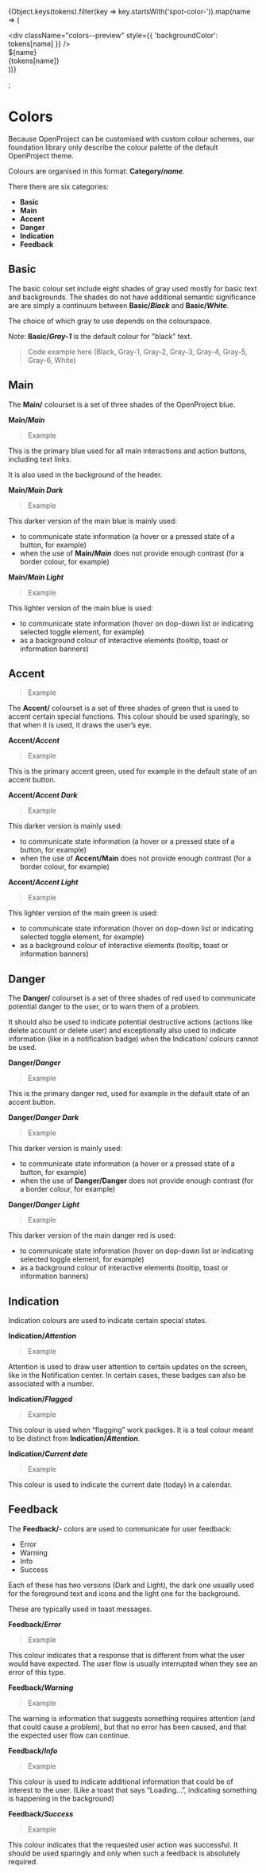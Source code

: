 
  {Object.keys(tokens).filter(key => key.startsWith('spot-color-')).map(name => (
    <div
      className="colors--color"
      key={name}
    >
      <div
        className="colors--preview"
        style={{ 'backgroundColor': tokens[name] }}
      />
      <div className="colors--name">${name}</div>
      <div className="colors--value">{tokens[name]}</div>
    </div>
  ))}
</div>;

<Meta title="Styles/Colors" />

# Colors

Because OpenProject can be customised with custom colour schemes, our foundation library only describe the colour palette of the default OpenProject theme. 

Colours are organised in this format: **Category/_name_**.

There there are six categories: 

- **Basic**
- **Main**
- **Accent**
- **Danger**
- **Indication**
- **Feedback**

## Basic

The basic colour set include eight shades of gray used mostly for basic text and backgrounds. The shades do not have additional semantic significance are are simply a continuum between **Basic/_Black_** and **Basic/_White_**. 

The choice of which gray to use depends on the colourspace. 

Note: **Basic/_Gray-1_** is the default colour for "black" text.

> Code example here (Black, Gray-1, Gray-2, Gray-3, Gray-4, Gray-5, Gray-6, White)

## Main

The **Main/** colourset is a set of three shades of the OpenProject blue.

**Main/_Main_**

> Example

This is the primary blue used for all main interactions and action buttons, including text links. 

It is also used in the background of the header. 

**Main/_Main Dark_**

> Example

This darker version of the main blue is mainly used:

- to communicate state information (a hover or a pressed state of a button, for example)
- when the use of **Main/_Main_** does not provide enough contrast (for a border colour, for example)

**Main/_Main Light_**

> Example

This lighter version of the main blue is used:

- to communicate state information (hover on dop-down list or indicating selected toggle element, for example)
- as a background colour of interactive elements (tooltip, toast or information banners)

## Accent

> Example

The **Accent/** colourset is a set of three shades of green that is used to accent certain special functions. This colour should be used sparingly, so that when it is used, it draws the user’s eye.

**Accent/_Accent_**

> Example

This is the primary accent green, used for example in the default state of an accent button. 

**Accent/_Accent Dark_**

> Example

This darker version is mainly used:

- to communicate state information (a hover or a pressed state of a button, for example)
- when the use of **Accent/Main** does not provide enough contrast (for a border colour, for example)


**Accent/_Accent Light_**

> Example

This lighter version of the main green is used:

- to communicate state information (hover on dop-down list or indicating selected toggle element, for example)
- as a background colour of interactive elements (tooltip, toast or information banners)

## Danger

The **Danger/** colourset is a set of three shades of red used to communicate potential danger to the user, or to warn them of a problem. 

It should also be used to indicate potential destructive actions (actions like delete account or delete user) and exceptionally also used to indicate information (like in a notification badge) when the Indication/ colours cannot be used.

**Danger/_Danger_**

> Example

This is the primary danger red, used for example in the default state of an accent button. 

**Danger/_Danger Dark_**

> Example

This darker version is mainly used:

- to communicate state information (a hover or a pressed state of a button, for example)
- when the use of **Danger/Danger** does not provide enough contrast (for a border colour, for example)

**Danger/_Danger Light_**

> Example

This darker version of the main danger red is used:

- to communicate state information (hover on dop-down list or indicating selected toggle element, for example)
- as a background colour of interactive elements (tooltip, toast or information banners)

## Indication

Indication colours are used to indicate certain special states.

**Indication/_Attention_**

> Example

Attention is used to draw user attention to certain updates on the screen, like in the Notification center. In certain cases, these badges can also be associated with a number.

**Indication/_Flagged_**

> Example

This colour is used when “flagging” work packges. It is a teal colour meant to be distinct from **Indication/_Attention_**.

**Indication/_Current date_**

> Example

This colour is used to indicate the current date (today) in a calendar.

## Feedback

The **Feedback/**-  colors are used to communicate for user feedback:

- Error
- Warning
- Info
- Success

Each of these has two versions (Dark and Light), the dark one usually used for the foreground text and icons and the light one for the background.

These are typically used in toast messages.

**Feedback/_Error_**

> Example

This colour indicates that a response that is different from what the user would have expected. The user flow is usually interrupted when they see an error of this type.

**Feedback/_Warning_**

> Example

The warning is information that suggests something requires attention (and that could cause a problem), but that no error has been caused, and that the expected user flow can continue.

**Feedback/_Info_**

> Example

This colour is used to indicate additional information that could be of interest to the user. (Like a toast that says “Loading...”, indicating something is happening in the background)

**Feedback/_Success_**

> Example

This colour indicates that the requested user action was successful. It should be used sparingly and only when such a feedback is absolutely required.

<ColorsPreview tokens={tokens} />


<style>
{`
.colors {
  display: flex;
  flex-wrap: wrap;
  margin-right: -1rem;
}

.colors--color {
  border-radius: 2px;
  border: 1px solid #eeeeee;
  margin-bottom: 1rem;
  margin-right: 1rem;
  display: flex;
  flex-direction: column;
  flex-basis: 200px;
  flex-grow: 1;
  flex-shrink: 1;
  min-width: 150px;
  max-width: 400px;
  text-align: center;
}

.colors--preview {
  flex-basis: 200px;
}

.colors--name {
  font-weight: bold;
  padding: 0.3rem;
}

.colors--value {
  padding: 0.3rem;
  padding-top: 0rem;
}
`}
</style>
